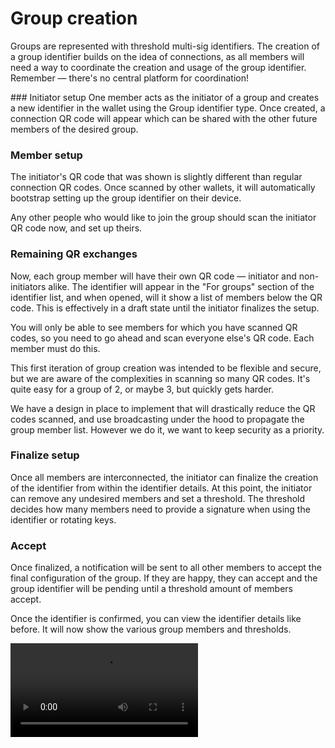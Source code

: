 
# Group creation

Groups are represented with threshold multi-sig identifiers.
The creation of a group identifier builds on the idea of connections, as all members will need a way to coordinate the creation and usage of the group identifier.
Remember — there's no central platform for coordination!

<Steps>
### Initiator setup
One member acts as the initiator of a group and creates a new identifier in the wallet using the Group identifier type.
Once created, a connection QR code will appear which can be shared with the other future members of the desired group.

### Member setup
The initiator's QR code that was shown is slightly different than regular connection QR codes.
Once scanned by other wallets, it will automatically bootstrap setting up the group identifier on their device.

Any other people who would like to join the group should scan the initiator QR code now, and set up theirs.

### Remaining QR exchanges
Now, each group member will have their own QR code — initiator and non-initiators alike.
The identifier will appear in the "For groups" section of the identifier list, and when opened, will it show a list of members below the QR code.
This is effectively in a draft state until the initiator finalizes the setup.

You will only be able to see members for which you have scanned QR codes, so you need to go ahead and scan everyone else's QR code.
Each member must do this.

<Callout type="info">
  This first iteration of group creation was intended to be flexible and secure, but we are aware of the complexities in scanning so many QR codes.
  It's quite easy for a group of 2, or maybe 3, but quickly gets harder.
  
  We have a design in place to implement that will drastically reduce the QR codes scanned, and use broadcasting under the hood to propagate the group member list.
  However we do it, we want to keep security as a priority.
</Callout>
### Finalize setup
Once all members are interconnected, the initiator can finalize the creation of the identifier from within the identifier details.
At this point, the initiator can remove any undesired members and set a threshold.
The threshold decides how many members need to provide a signature when using the identifier or rotating keys.

### Accept
Once finalized, a notification will be sent to all other members to accept the final configuration of the group.
If they are happy, they can accept and the group identifier will be pending until a threshold amount of members accept.
</Steps>

Once the identifier is confirmed, you can view the identifier details like before.
It will now show the various group members and thresholds.

<video src="/videos/GroupIdentifier.mov" type="video/mp4" class="multi-device-video" controls />

